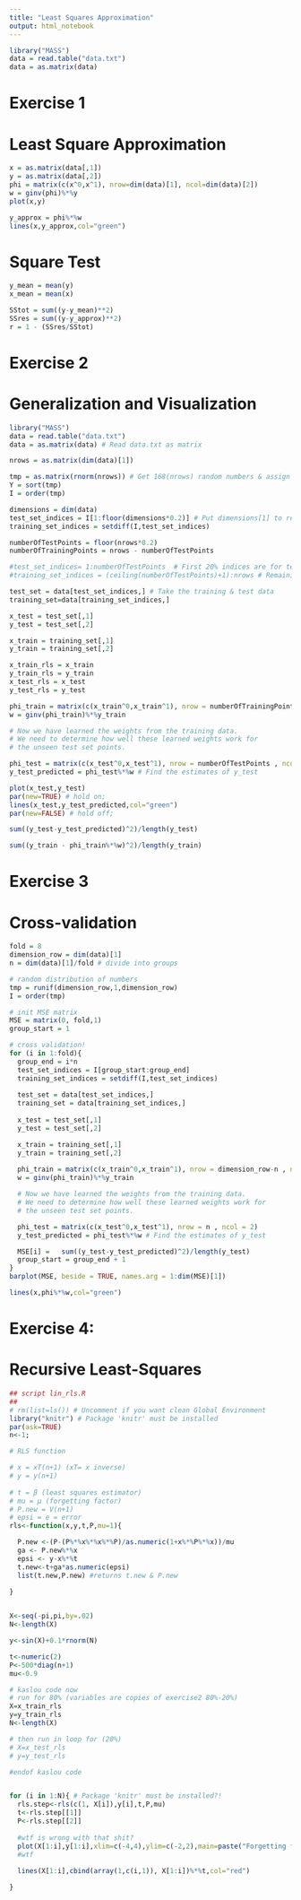 ```yaml
---
title: "Least Squares Approximation"
output: html_notebook
---
```




```r
library("MASS")
data = read.table("data.txt")
data = as.matrix(data)
```

# Exercise 1
# Least Square Approximation
```r
x = as.matrix(data[,1])
y = as.matrix(data[,2])
phi = matrix(c(x^0,x^1), nrow=dim(data)[1], ncol=dim(data)[2])
w = ginv(phi)%*%y
plot(x,y)

y_approx = phi%*%w
lines(x,y_approx,col="green")
```

# Square Test
```r
y_mean = mean(y)
x_mean = mean(x)

SStot = sum((y-y_mean)**2)
SSres = sum((y-y_approx)**2)
r = 1 - (SSres/SStot)
```

# Exercise 2
# Generalization and Visualization
```r
library("MASS")
data = read.table("data.txt")
data = as.matrix(data) # Read data.txt as matrix

nrows = as.matrix(dim(data)[1]) 

tmp = as.matrix(rnorm(nrows)) # Get 168(nrows) random numbers & assign it to tmp
Y = sort(tmp) 
I = order(tmp)

dimensions = dim(data)
test_set_indices = I[1:floor(dimensions*0.2)] # Put dimensions[1] to remove the warning
training_set_indices = setdiff(I,test_set_indices)

numberOfTestPoints = floor(nrows*0.2)
numberOfTrainingPoints = nrows - numberOfTestPoints

#test_set_indices= 1:numberOfTestPoints  # First 20% indices are for testing
#training_set_indices = (ceiling(numberOfTestPoints)+1):nrows # Remaining 80% indices are for training

test_set = data[test_set_indices,] # Take the training & test data
training_set=data[training_set_indices,]

x_test = test_set[,1]
y_test = test_set[,2]

x_train = training_set[,1]
y_train = training_set[,2]

x_train_rls = x_train
y_train_rls = y_train
x_test_rls = x_test 
y_test_rls = y_test

phi_train = matrix(c(x_train^0,x_train^1), nrow = numberOfTrainingPoints , ncol = 2) # Do the regression
w = ginv(phi_train)%*%y_train

# Now we have learned the weights from the training data.
# We need to determine how well these learned weights work for
# the unseen test set points.

phi_test = matrix(c(x_test^0,x_test^1), nrow = numberOfTestPoints , ncol = 2) 
y_test_predicted = phi_test%*%w # Find the estimates of y_test

plot(x_test,y_test)
par(new=TRUE) # hold on;
lines(x_test,y_test_predicted,col="green")
par(new=FALSE) # hold off;

sum((y_test-y_test_predicted)^2)/length(y_test)

sum((y_train - phi_train%*%w)^2)/length(y_train)
```
# Exercise 3
# Cross-validation
```r
fold = 8
dimension_row = dim(data)[1]
n = dim(data)[1]/fold # divide into groups

# random distribution of numbers
tmp = runif(dimension_row,1,dimension_row) 
I = order(tmp)

# init MSE matrix
MSE = matrix(0, fold,1)
group_start = 1

# cross validation!
for (i in 1:fold){
  group_end = i*n
  test_set_indices = I[group_start:group_end]
  training_set_indices = setdiff(I,test_set_indices)
  
  test_set = data[test_set_indices,]
  training_set = data[training_set_indices,]
  
  x_test = test_set[,1]
  y_test = test_set[,2]

  x_train = training_set[,1]
  y_train = training_set[,2]
  
  phi_train = matrix(c(x_train^0,x_train^1), nrow = dimension_row-n , ncol = 2) # Do the regression
  w = ginv(phi_train)%*%y_train

  # Now we have learned the weights from the training data.
  # We need to determine how well these learned weights work for
  # the unseen test set points.

  phi_test = matrix(c(x_test^0,x_test^1), nrow = n , ncol = 2) 
  y_test_predicted = phi_test%*%w # Find the estimates of y_test

  MSE[i] =   sum((y_test-y_test_predicted)^2)/length(y_test)
  group_start = group_end + 1
}
barplot(MSE, beside = TRUE, names.arg = 1:dim(MSE)[1])

lines(x,phi%*%w,col="green")
```
# Exercise 4:
# Recursive Least-Squares
```r
## script lin_rls.R
##
# rm(list=ls()) # Uncomment if you want clean Global Environment
library("knitr") # Package 'knitr' must be installed
par(ask=TRUE)
n<-1;

# RLS function

# x = xT(n+1) (xT= x inverse)
# y = y(n+1)
  
# t = β (least squares estimator)
# mu = μ (forgetting factor)
# P.new = V(n+1)
# epsi = e = error
rls<-function(x,y,t,P,mu=1){

  P.new <-(P-(P%*%x%*%x%*%P)/as.numeric(1+x%*%P%*%x))/mu
  ga <- P.new%*%x
  epsi <- y-x%*%t
  t.new<-t+ga*as.numeric(epsi)
  list(t.new,P.new) #returns t.new & P.new
  
}


X<-seq(-pi,pi,by=.02)
N<-length(X)

y<-sin(X)+0.1*rnorm(N)

t<-numeric(2)
P<-500*diag(n+1)
mu<-0.9

# kaslou code now
# run for 80% (variables are copies of exercise2 80%-20%)
X=x_train_rls
y=y_train_rls
N<-length(X)

# then run in loop for (20%)
# X=x_test_rls
# y=y_test_rls

#endof kaslou code


for (i in 1:N){ # Package 'knitr' must be installed?!
  rls.step<-rls(c(1, X[i]),y[i],t,P,mu)
  t<-rls.step[[1]]
  P<-rls.step[[2]]
  
  #wtf is wrong with that shit?
  plot(X[1:i],y[1:i],xlim=c(-4,4),ylim=c(-2,2),main=paste("Forgetting factor mu<-",mu)) # Push 'escape' to get out of the plot loop
  #wtf
  
  lines(X[1:i],cbind(array(1,c(i,1)), X[1:i])%*%t,col="red")

}

```